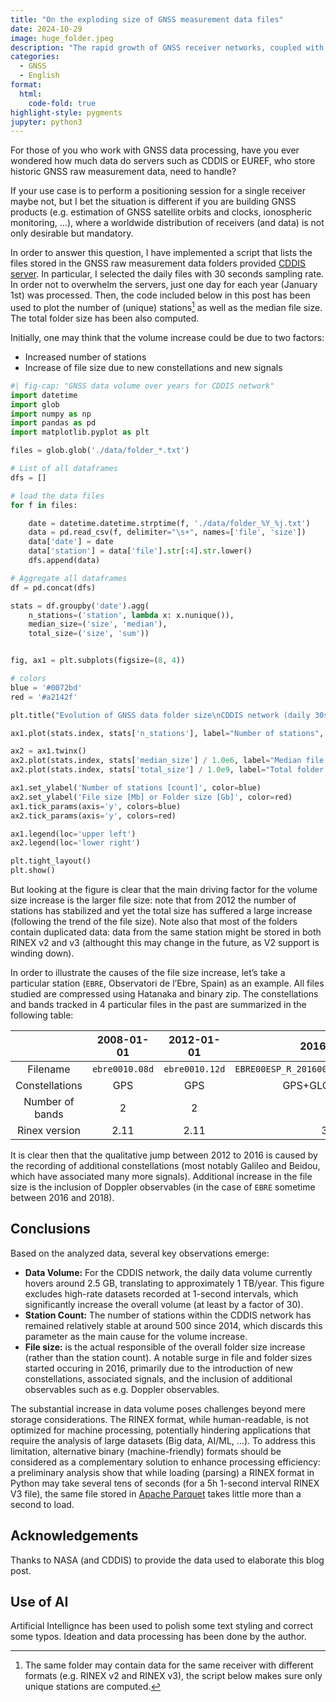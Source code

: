 ```yaml
---
title: "On the exploding size of GNSS measurement data files"
date: 2024-10-29
image: huge_folder.jpeg
description: "The rapid growth of GNSS receiver networks, coupled with the proliferation of constellations and signals, has led to an exponential increase in data volume. This post uses the GNSS data repository of the CDDIS GNSS receiver network to illustrate this trend."
categories:
  - GNSS
  - English
format:
  html:
    code-fold: true
highlight-style: pygments
jupyter: python3
---
```


For those of you who work with GNSS data processing, have you ever wondered how much data do servers such as CDDIS or EUREF, who store historic GNSS raw measurement data, need to handle?

If your use case is to perform a positioning session for a single receiver maybe not, but I bet the situation is different if you are building GNSS products (e.g. estimation of GNSS satellite orbits and clocks, ionospheric monitoring, ...), where a worldwide distribution of receivers (and data) is not only desirable but mandatory.

In order to answer this question, I have implemented a script that lists the files stored in the GNSS raw measurement data folders provided [CDDIS server](https://cddis.nasa.gov). In particular, I selected the daily files with 30 seconds sampling rate. In order not to overwhelm the servers, just one day for each year (January 1st) was processed. Then, the code included below in this post has been used to plot the number of (unique) stations[^1] as well as the median file size. The total folder size has been also computed.

[^1]: The same folder may contain data for the same receiver with different formats (e.g. RINEX v2 and RINEX v3), the script below makes sure only unique stations are computed.

Initially, one may think that the volume increase could be due to two factors:

- Increased number of stations
- Increase of file size due to new constellations and new signals

```python
#| fig-cap: "GNSS data volume over years for CDDIS network"
import datetime
import glob
import numpy as np
import pandas as pd
import matplotlib.pyplot as plt

files = glob.glob('./data/folder_*.txt')

# List of all dataframes
dfs = []

# load the data files
for f in files:

    date = datetime.datetime.strptime(f, './data/folder_%Y_%j.txt')
    data = pd.read_csv(f, delimiter="\s+", names=['file', 'size'])
    data['date'] = date
    data['station'] = data['file'].str[:4].str.lower()
    dfs.append(data)

# Aggregate all dataframes
df = pd.concat(dfs)

stats = df.groupby('date').agg(
    n_stations=('station', lambda x: x.nunique()),
    median_size=('size', 'median'),
    total_size=('size', 'sum'))


fig, ax1 = plt.subplots(figsize=(8, 4))

# colors
blue = '#0072bd'
red = '#a2142f'

plt.title("Evolution of GNSS data folder size\nCDDIS network (daily 30s data files)")

ax1.plot(stats.index, stats['n_stations'], label="Number of stations", c=blue)

ax2 = ax1.twinx()
ax2.plot(stats.index, stats['median_size'] / 1.0e6, label="Median file size [Mb]", linestyle='--', c= red)
ax2.plot(stats.index, stats['total_size'] / 1.0e9, label="Total folder size [Gb]", c= red)

ax1.set_ylabel('Number of stations [count]', color=blue)
ax2.set_ylabel('File size [Mb] or Folder size [Gb]', color=red)
ax1.tick_params(axis='y', colors=blue)
ax2.tick_params(axis='y', colors=red)

ax1.legend(loc='upper left')
ax2.legend(loc='lower right')

plt.tight_layout()
plt.show()
```

But looking at the figure is clear that the main driving factor for the volume size increase is the larger file size: note that from 2012 the number of stations has stabilized and yet the total size has suffered a large increase (following the trend of the file size). Note also that most of the folders contain duplicated data: data from the same station might be stored in both RINEX v2 and v3 (althought this may change in the future, as V2 support is winding down).

In order to illustrate the causes of the file size increase, let's take a particular station (`EBRE`, Observatori de l'Ebre, Spain) as an example. All files studied are compressed using Hatanaka and binary zip. The constellations and bands tracked in 4 particular files in the past are summarized in the following table:

|      | 2008-01-01 | 2012-01-01 | 2016-01-01 | 2018-01-01 |
|:----:|:----:|:----:|:----:|:----:|
| Filename | `ebre0010.08d` | `ebre0010.12d` |  `EBRE00ESP_R_20160010000_01D_30S_MO.rnx` | `EBRE00ESP_R_20180010000_01D_30S_MO`|
| Constellations | GPS | GPS |  GPS+GLO+GAL+BDS | GPS+GLO+GAL+BDS |
| Number of bands | 2 | 2 | 6 | 6 (incl. Doppler observables)
| Rinex version | 2.11 | 2.11 | 3.02 | 3.02 |

It is clear then that the qualitative jump between 2012 to 2016 is caused by the recording of additional constellations (most notably Galileo and Beidou, which have associated many more signals). Additional increase in the file size is the inclusion of Doppler observables (in the case of `EBRE` sometime between 2016 and 2018).

## Conclusions

Based on the analyzed data, several key observations emerge:

* **Data Volume:** For the CDDIS network, the daily data volume currently hovers around 2.5 GB, translating to approximately 1 TB/year. This figure excludes high-rate datasets recorded at 1-second intervals, which significantly increase the overall volume (at least by a factor of 30).
* **Station Count:** The number of stations within the CDDIS network has remained relatively stable at around 500 since 2014, which discards this parameter as the main cause for the volume increase.
* **File size:** is the actual responsible of the overall folder size increase (rather than the station count). A notable surge in file and folder sizes started occuring in 2016, primarily due to the introduction of new constellations, associated signals, and the inclusion of additional observables such as e.g. Doppler observables.

The substantial increase in data volume poses challenges beyond mere storage considerations. The RINEX format, while human-readable, is not optimized for machine processing, potentially hindering applications that require the analysis of large datasets (Big data, AI/ML, ...). To address this limitation, alternative binary (machine-friendly) formats should be considered as a complementary solution to enhance processing efficiency: a preliminary analysis show that while loading (parsing) a RINEX format in Python may take several tens of seconds (for a 5h 1-second interval RINEX V3 file), the same file stored in [Apache Parquet](https://parquet.apache.org/) takes little more than a second to load.

## Acknowledgements

Thanks to NASA (and CDDIS) to provide the data used to elaborate this blog post.

## Use of AI

Artificial Intellignce has been used to polish some text styling and correct some
typos. Ideation and data processing has been done by the author.
